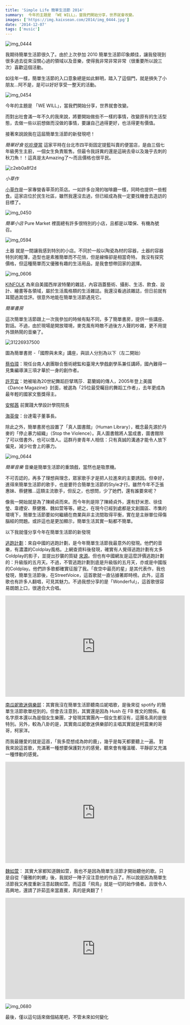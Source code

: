 ```yaml
---
title: 'Simple Life 簡單生活節 2014'
summary:  今年的主題是 「WE WILL」，當我們開始分享，世界就會改變。
images: ['https://img.kaixsean.com/2014/img_0444.jpg']
date: '2014-12-07'
tags: ['music']
---
```


![img_0444](https://img.kaixsean.com/2014/img_0444.jpg)

我期待簡單生活節很久了。由於上次參加 2010 簡單生活節印象頗佳，讓我發現到很多過去從來沒關心過的領域以及音樂，使得我非常非常非常（很重要所以說三次）喜歡這個活動。

如往年一樣，簡單生活節的入口意象總是如此鮮明，踏入了這個門，就是損失了小朋友…阿不是，是可以好好享受一整天的活動。

![img_0454](https://img.kaixsean.com/2014/img_0454.jpg)


今年的主題是 「WE WILL」，當我們開始分享，世界就會改變。

而對出社會滿一年不久的我來說，將要開始做些不一樣的事情，改變原有的生活型態，去做一些以前想做而沒做的事情，要讓自己過得更好，也活得更有價值。

接著來說說我在這屆簡單生活節的新發現吧！

*簡單好食*
[吃吃便當](http://www.eateat.tw/)
這家平時在台北市四平街固定提籃叫賣的便當店，是由三個七年級男生主廚，一個女生負責販售。但最令我訝異的還是這碗去骨以及幾乎去刺的秋刀魚！！這真是太Amazing了～而且價格也很平民。

![c2eb0a8f2d](https://img.kaixsean.com/2014/c2eb0a8f2d.jpg)


*小草作*

[小草作](https://www.facebook.com/grassphere)是一家專營香草茶的茶店。一如許多台灣的咖啡廳一樣，同時也提供一些輕食。這家店位於民生社區，雖然我還沒去過，但已經成為我一定要找機會去造訪的目標了。

![img_0450](https://img.kaixsean.com/2014/img_0450.jpg)


*簡單小店*
Pure Market 裡面總有許多很特別的小店，且都是以環保、有機為號召。

![img_0594](https://img.kaixsean.com/2014/img_0594.jpg)

土器 就是一間讓我感到特別的小店。不同於一般以陶瓷為材的容器，土器的容器特別的輕薄，造型也是素雅簡單而不花俏，但是線條卻是相當奇特。 我沒有探究價格，但這種簡單而又優雅有趣的生活用品，是我會想帶回家的選擇。

![img_0606](https://img.kaixsean.com/2014/img_0606.jpg)

[KINFOLK](https://www.facebook.com/kinfolkmag) 為來自美國西岸波特蘭的雜誌，內容涵蓋藝術、攝影、生活、飲食、設計、繪畫等各領域，屬於生活風格類的生活雜誌。我還沒看過該雜誌，但日前就有耳聞過其佳評。很意外地能在簡單生活節遇見它。

*簡單書房*

這次簡單生活節跟上一次我參加的時候有點不同，多了簡單書房，提供一些講座、對話。不過，由於現場是開放環境，麥克風有時敵不過後方人聲的吵雜，更不用提外頭熱鬧的音樂了。

![31226937500](https://img.kaixsean.com/2014/31226937500.jpg)

圖為簡單書房 -「國際與未來」講座，與談人分別為以下（左二開始）

[蔡伯璋](https://www.facebook.com/pages/%E8%94%A1%E6%9F%8F%E7%92%8B-Pao-Chang-Tsai/295386544338)：現任台南人劇團聯合藝術總監和臺灣大學戲劇學系兼任講師，國內難得一見集編導演三項才華於一身的創作者。

[許芳宜](https://www.facebook.com/FangYiSheunArtists)：她被喻為20世紀舞蹈巨擘瑪莎．葛蘭姆的傳人，2005年登上美國《Dance Magazine》封面，被選為「25位最受矚目的舞蹈工作者」，去年更成為最年輕的國家文藝獎得主。

[安郁茜](http://www.simplelife.streetvoice.com/2014/%E3%80%90%E7%B0%A1%E5%96%AE%E6%9B%B8%E6%88%BF%E3%80%91%E5%9C%8B%E9%9A%9B%E8%88%87%E6%9C%AA%E4%BE%86-%E2%94%80-%E5%AE%89%E9%83%81%E8%8C%9C/)
前實踐大學設計學院院長

[海英俊](http://www.simplelife.streetvoice.com/2014/%E3%80%90%E7%B0%A1%E5%96%AE%E6%9B%B8%E6%88%BF%E3%80%91%E5%9C%8B%E9%9A%9B%E8%88%87%E6%9C%AA%E4%BE%86-%E2%94%80-%E6%B5%B7%E8%8B%B1%E4%BF%8A/)：台達電子董事長。

除此之外，簡單書房也設置了「真人圖書館」（Human Library），概念最先源於丹麥的「停止暴力組織」（Stop the Violence）。真人圖書館將人當成書，圖書館除了可以借書外，也可以借人。這群丹麥青年人相信：只有真誠的溝通才能令人放下偏見，減少社會上的暴力。

![img_0644](https://img.kaixsean.com/2014/31599754395.jpg)

*簡單音樂*
音樂是簡單生活節的重頭戲，當然也是吸票機。

不可否認的，再多了理想與理念，眾家歌手才是把人拉進來的主要誘因。但幸好，進得來簡單生活節的歌手，也是要符合簡單生活節的Style才行。雖然今年不乏張惠妹、蔡健雅…這類主流歌手，但反之，也想問，少了她們，還有誰要來呢？

像我一開始就是為了陳綺貞而來。而今年則是除了陳綺貞外，還有舒米恩、徐佳瑩、韋禮安、蔡健雅、魏如萱等等。總之，在現今已經到處都是文創園區、市集的環境下，簡單生活節要如何繼續在商業與非主流間取得平衡，實在是主辦單位得傷腦經的問題。或許這也是更加顯示，簡單生活其實一點都不簡單。

以下我就僅分享今年在簡單生活節的新發現

[逃跑計劃](http://www.weibo.com/perdelband)：來自中國的逃跑計劃，是今年簡單生活節我最意外的發現。他們的音樂，有濃濃的Coldplay風格。上網查資料後發現，確實有人覺得逃跑計劃有太多Coldplay的影子，並提出抄襲的質疑 [來源](http://www.douban.com/group/topic/11176150)。但也有中國網友是這麼評價逃跑計劃的：升級版的五月天。不過，不管逃跑計劃到底是升級版的五月天，亦或是中國版的Coldplay。他們許多歌都確實征服了我。「夜空中最亮的星」是其代表作，我也發現，簡單生活節後，在StreetVoice，這首歌就一直佔據著即時榜。此外，這首歌也有許多人翻唱，可見其魅力。不過我想分享的是「Wonderful」，這首歌很容易朗朗上口，很適合大合唱。

<iframe width="560" height="315" src="https://www.youtube.com/embed/ZuQxfsPBjUQ" frameborder="0" allow="accelerometer; autoplay; encrypted-media; gyroscope; picture-in-picture" allowfullscreen></iframe>

[南瓜妮歌迷俱樂部](https://www.facebook.com/PUMPKINneyFanClub)：其實我沒在簡單生活節聽南瓜妮唱歌，是後來從 spotify 的簡單生活節歌單挖到的。但會去注意到，其實還是因為 Hush 在 FB 推文的關係。看名字原本還以為是個女生樂團，才發現其實團內一個女生都沒有，這團名真的是很特別。另外，較為八卦的是，其實南瓜妮歌迷俱樂部的主唱其實就是柯震東的哥哥，柯家洋。

而我最鍾愛的就是這首，「我多麼想成為妳的鹿」，幾乎是每天都要聽上一遍。 對我來說這首歌，充滿著一種想要保護對方的感覺，聽來會有種溫暖、平靜卻又充滿一種悸動的感覺。 

<iframe width="560" height="315" src="https://www.youtube.com/embed/e_vDaCl_qJI" frameborder="0" allow="accelerometer; autoplay; encrypted-media; gyroscope; picture-in-picture" allowfullscreen></iframe>

[魏如萱](https://www.facebook.com/lovewaa)： 其實大家都知道魏如萱，我也不是因為簡單生活節才開始聽他的歌。只是自從「優雅的刺蝟」後，我就好一陣子沒注意他的作品了。所以說是因為簡單生活節我又再度重新注意起魏如萱。而這首「飛鳥」就是一切的始作俑者。且很令人高興地，還請了許茹芸來當嘉賓，真的是爽翻了！

<iframe width="560" height="315" src="https://www.youtube.com/embed/2CHW_fpx0EU" frameborder="0" allow="accelerometer; autoplay; encrypted-media; gyroscope; picture-in-picture" allowfullscreen></iframe>

![img_0680](https://img.kaixsean.com/2014/31452707022.jpg)

最後，僅以這句話來做個結尾吧，不管未來如何變化 